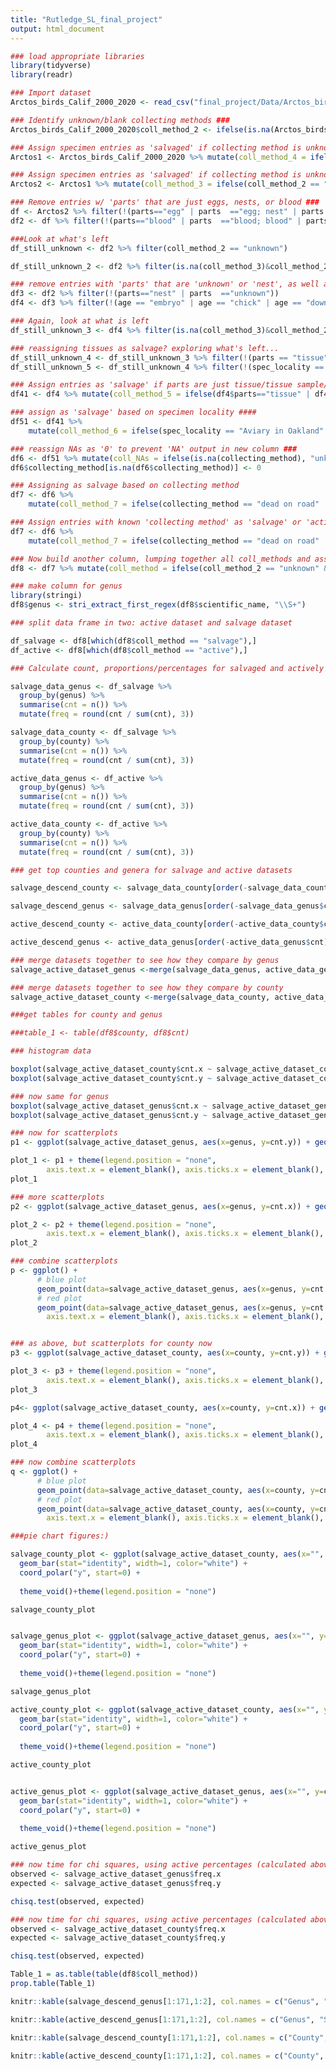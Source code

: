 ---
title: "Rutledge_SL_final_project"
output: html_document
---

```{r}
### load appropriate libraries
library(tidyverse)
library(readr)
```

```{r}
### Import dataset
Arctos_birds_Calif_2000_2020 <- read_csv("final_project/Data/Arctos_birds_Calif_2000_2020.csv")
```



```{r}
### Identify unknown/blank collecting methods ###
Arctos_birds_Calif_2000_2020$coll_method_2 <- ifelse(is.na(Arctos_birds_Calif_2000_2020$collecting_method), "unknown","known")
```


```{r}

### Assign specimen entries as 'salvaged' if collecting method is unknown and specimen locality is an address ###
Arctos1 <- Arctos_birds_Calif_2000_2020 %>% mutate(coll_method_4 = ifelse(coll_method_2 == "unknown" & grepl("^[0-9]+", spec_locality, ignore.case = T) & !grepl(" mi | km | block | m | yds ", spec_locality, ignore.case = T), "salvage", "unknown"))

### Assign specimen entries as 'salvaged' if collecting method is unknown and parts is just a 'skull' and/or specimen locality is a highway###
Arctos2 <- Arctos1 %>% mutate(coll_method_3 = ifelse(coll_method_2 == "unknown" & is.na(collectors), "salvage", ifelse(coll_method_2 == "unknown" & parts %in% c(grep("^skull\\w*", parts, value=T)), "salvage", ifelse(coll_method_2 == "unknown" & spec_locality %in% c(grep("highway|hwy", spec_locality, ignore.case = T, value = T)),"salvage", ifelse(coll_method_4 == "salvage", "salvage", "unknown")))))
```

```{r}
### Remove entries w/ 'parts' that are just eggs, nests, or blood ###
df <- Arctos2 %>% filter(!(parts=="egg" | parts  =="egg; nest" | parts == "nest; egg" | parts == "media; egg"))
df2 <- df %>% filter(!(parts=="blood" | parts  =="blood; blood" | parts == "blood; blood; blood" | parts == "blood; blood; blood; blood"))
```
```{r}
###Look at what's left
df_still_unknown <- df2 %>% filter(coll_method_2 == "unknown")
```

```{r}
df_still_unknown_2 <- df2 %>% filter(is.na(coll_method_3)&coll_method_2 == "unknown")
```


```{r}
### remove entries with 'parts' that are 'unknown' or 'nest', as well as 'age' 'embryo' or 'chick'
df3 <- df2 %>% filter(!(parts=="nest" | parts  =="unknown"))
df4 <- df3 %>% filter(!(age == "embryo" | age == "chick" | age == "downy chick" | age == "downy chick, completely covered in fuzz, eyes still closed" | age == "naked chick, eyes closed" | age == "downy chick, fuzz on body, eyes not open" | age == "downy chick, pre-fledge" | age == "downy fledgling" | age == "not yet fully fledged, still downy" | age == "skull unossified, downy (only slightly fuzzy on head & backside of the body" | age == "skull unossified, naked & downy (some fuzz on head and backside, eyes still closed)" | age == "skull unossified, transitioning from naked to downy, eyes closed" | age == "skull unossified, downy, eyes closed" | age == "skull unossified, between naked and downy (some fuzz on head and backside, eyes still closed)")) 
```

```{r}
### Again, look at what is left
df_still_unknown_3 <- df4 %>% filter(is.na(coll_method_3)&coll_method_2 == "unknown")

### reassigning tissues as salvage? exploring what's left...
df_still_unknown_4 <- df_still_unknown_3 %>% filter(!(parts == "tissue" | parts == "tissue; tissue sample" | parts == "wing; tissue"))
df_still_unknown_5 <- df_still_unknown_4 %>% filter(!(spec_locality == "Aviary in Oakland" | spec_locality == "aviary of Monica J. Albe, Oakland" | spec_locality == "San Diego Zoo" | spec_locality == "CAPTIVE, San Diego Zoo [probably]" | spec_locality == "CAPTIVE, San Diego Zoo" | spec_locality == "San Francisco Zoo, San Francisco" | spec_locality == "Zoological Society of San Diego" | spec_locality == "Zoological Society of San Diego, CAPTIVE" | spec_locality == "CAPTIVE Zoological Societ of San Diego" | spec_locality == "CAPTIVE Zoological Society of San Diego" | spec_locality == " San Diego: Sea World CAPTIVE" | spec_locality == "Amador High School, 1155 Santa Rita Rd., Pleasanton" | spec_locality == "Pittsburg High School, Pittsburg" | spec_locality == "no specific locality recorded" | spec_locality == "unknown" | spec_locality == "Life Sciences Building courtyard, University of California campus, Berkeley" | spec_locality == "Natural Resources Building, Mineral" | spec_locality == "Outside Earth and Marine Sciences Building, University of California, Santa Cruz" | spec_locality == "near south door of Valley Life Sciences Building, University of California campus, Berkeley" | spec_locality == "near Protein Design Labs (34801 Campus Drive), near Dumbarton Bridge, Fremont" | spec_locality == "W side of Dwinelle Hall, Univ. Calif. campus, Berkeley" | spec_locality == "in vicinity of breezeway between Birge and LeConte Halls, University of California campus, Berkeley" | spec_locality == "Stadium Rim Way between Centennial Rd. and Galey Rd., University of California campus, Berkeley" | spec_locality == "University of California campus, Berkeley" | spec_locality == "University of California Riverside campus, Riverside" | spec_locality == "north side of Hildebrand Hall, University of California campus, Berkeley" | spec_locality == "east side of Lewis Hall, University of California Berkeley campus" |spec_locality == "Unit 2 Dormitory, between Channing and Haste Streets, Berkeley" | spec_locality == "Strawberry Creek Lodge (1320 Addison Street), Berkeley" | spec_locality == "Davis" | spec_locality == "University of California Botanical Garden, Strawberry Canyon, Berkeley" | spec_locality == "Berkeley" | spec_locality == "Life Sciences Addition, University of California, Berkeley" | spec_locality == "Donner Lab, University of California, Berkeley" | spec_locality == "California Hall, University of California, Berkeley" | spec_locality == "Women's Faculty Club, University of California, Berkeley" | spec_locality == "Linsdale Library, Hastings Natural History Reservation" | spec_locality == "San Rafael, 24 Madrona Street" | spec_locality == "San Diego: Sea World CAPTIVE" | spec_locality == "Edwards AFB" | spec_locality == "classroom at Hastings Natural History Reservation" | spec_locality == "labs at Hastings Natural History Reservation, Carmel Valley" | spec_locality == "Lawrence Livermore National Lab" | spec_locality == "outside the Davis Lab, Hastings Natural History Reservation, Carmel Valley" | spec_locality == "Sacramento" | spec_locality == "El Cerrito" | spec_locality == "Ojai" | spec_locality == "Livermore" | spec_locality == "Inverness" | spec_locality == "Bolinas" | spec_locality == "Oakland" | spec_locality == "Pittsburg" | spec_locality == "Pleasant Valley" | spec_locality == "Bethel Island" | spec_locality == "Woodacre" | spec_locality == "Jamesburg" | spec_locality == "Nicasio" | spec_locality == "La Casa de Maria, 801 Ladera Lane, Santa Barbara" | spec_locality == "Anaheim" | spec_locality == "Pt. Mugu Naval Base, Air National Guard hanger" | spec_locality == "Carmel Valley" | spec_locality == "Hopland Research and Extension Center bunkhouse" | spec_locality == "Wildlife Gallery, Bolinas" | spec_locality == "Alameda Naval Station, Alameda" | spec_locality == "Mills College, Oakland"))
```


```{r}

### Assign entries as 'salvage' if parts are just tissue/tissue sample/wing
df41 <- df4 %>% mutate(coll_method_5 = ifelse(df4$parts=="tissue" | df4$parts == "tissue; tissue sample" | df4$parts == "wing; tissue", "salvage", "unknown"))
```


```{r}
### assign as 'salvage' based on specimen locality ####
df51 <- df41 %>% 
    mutate(coll_method_6 = ifelse(spec_locality == "Aviary in Oakland" | spec_locality == "aviary of Monica J. Albe, Oakland" | spec_locality == "San Diego Zoo" | spec_locality == "CAPTIVE, San Diego Zoo [probably]" | spec_locality == "CAPTIVE, San Diego Zoo" | spec_locality == "San Francisco Zoo, San Francisco" | spec_locality == "Zoological Society of San Diego" | spec_locality == "Zoological Society of San Diego, CAPTIVE" | spec_locality == "CAPTIVE Zoological Societ of San Diego" | spec_locality == "CAPTIVE Zoological Society of San Diego" | spec_locality == " San Diego: Sea World CAPTIVE" | spec_locality == "Amador High School, 1155 Santa Rita Rd., Pleasanton" | spec_locality == "Pittsburg High School, Pittsburg" | spec_locality == "no specific locality recorded" | spec_locality == "unknown" | spec_locality == "Life Sciences Building courtyard, University of California campus, Berkeley" | spec_locality == "Natural Resources Building, Mineral" | spec_locality == "Outside Earth and Marine Sciences Building, University of California, Santa Cruz" | spec_locality == "near south door of Valley Life Sciences Building, University of California campus, Berkeley" | spec_locality == "near Protein Design Labs (34801 Campus Drive), near Dumbarton Bridge, Fremont" | spec_locality == "W side of Dwinelle Hall, Univ. Calif. campus, Berkeley" | spec_locality == "in vicinity of breezeway between Birge and LeConte Halls, University of California campus, Berkeley" | spec_locality == "Stadium Rim Way between Centennial Rd. and Galey Rd., University of California campus, Berkeley" | spec_locality == "University of California campus, Berkeley" | spec_locality == "University of California Riverside campus, Riverside" | spec_locality == "north side of Hildebrand Hall, University of California campus, Berkeley" | spec_locality == "east side of Lewis Hall, University of California Berkeley campus" |spec_locality == "Unit 2 Dormitory, between Channing and Haste Streets, Berkeley" | spec_locality == "Strawberry Creek Lodge (1320 Addison Street), Berkeley" | spec_locality == "Davis" | spec_locality == "University of California Botanical Garden, Strawberry Canyon, Berkeley" | spec_locality == "Berkeley" | spec_locality == "Life Sciences Addition, University of California, Berkeley" | spec_locality == "Donner Lab, University of California, Berkeley" | spec_locality == "California Hall, University of California, Berkeley" | spec_locality == "Women's Faculty Club, University of California, Berkeley" | spec_locality == "Linsdale Library, Hastings Natural History Reservation" | spec_locality == "San Rafael, 24 Madrona Street" | spec_locality == "San Diego: Sea World CAPTIVE" | spec_locality == "Edwards AFB" | spec_locality == "classroom at Hastings Natural History Reservation" | spec_locality == "labs at Hastings Natural History Reservation, Carmel Valley" | spec_locality == "Lawrence Livermore National Lab" | spec_locality == "outside the Davis Lab, Hastings Natural History Reservation, Carmel Valley" | spec_locality == "Sacramento" | spec_locality == "El Cerrito" | spec_locality == "Ojai" | spec_locality == "Livermore" | spec_locality == "Inverness" | spec_locality == "Bolinas" | spec_locality == "Oakland" | spec_locality == "Pittsburg" | spec_locality == "Pleasant Valley" | spec_locality == "Bethel Island" | spec_locality == "Woodacre" | spec_locality == "Jamesburg" | spec_locality == "Nicasio" | spec_locality == "La Casa de Maria, 801 Ladera Lane, Santa Barbara" | spec_locality == "Anaheim" | spec_locality == "Pt. Mugu Naval Base, Air National Guard hanger" | spec_locality == "Carmel Valley" | spec_locality == "Hopland Research and Extension Center bunkhouse" | spec_locality == "Wildlife Gallery, Bolinas" | spec_locality == "Alameda Naval Station, Alameda" | spec_locality == "Mills College, Oakland", "salvage", "unknown"))
```

```{r}
### reassign NAs as '0' to prevent 'NA' output in new column ###
df6 <- df51 %>% mutate(coll_NAs = ifelse(is.na(collecting_method), "unknown", "known"))
df6$collecting_method[is.na(df6$collecting_method)] <- 0

### Assigning as salvage based on collecting method
df7 <- df6 %>% 
    mutate(coll_method_7 = ifelse(collecting_method == "dead on road" | collecting_method == "died on barbed wire fence" | collecting_method == "euthanized" | collecting_method == "euthanized while at Wetlands and Wildlife Care Center" | collecting_method == "euthanized while at WWCC" | collecting_method == "found injured and transferred to WWCC where euthanized" | collecting_method == "found injured, transferred to WWCC and euthanized" | collecting_method == "found injured, transferred to WWCC where euthanized" | collecting_method == "found injured, transferred to WWCC, 'wobbly, lies down often', and euthanized on 2019-08-11" | collecting_method == "gift" | collecting_method == "salavage" | collecting_method == "salbage" | collecting_method == "salvage (caught in Tomahawk trap)" | collecting_method == "salvage" | collecting_method == "salvage (mammal trap)" | collecting_method == "salvaged" | collecting_method == "salvage-hit by vehicle", "salvage", "unknown"))

### Assign entries with known 'collecting method' as 'salvage' or 'active'
df7 <- df6 %>% 
    mutate(coll_method_7 = ifelse(collecting_method == "dead on road" | collecting_method == "died on barbed wire fence" | collecting_method == "euthanized" | collecting_method == "euthanized while at Wetlands and Wildlife Care Center" | collecting_method == "euthanized while at WWCC" | collecting_method == "found injured and transferred to WWCC where euthanized" | collecting_method == "found injured, transferred to WWCC and euthanized" | collecting_method == "found injured, transferred to WWCC where euthanized" | collecting_method == "found injured, transferred to WWCC, 'wobbly, lies down often', and euthanized on 2019-08-11" | collecting_method == "gift" | collecting_method == "salavage" | collecting_method == "salbage" | collecting_method == "salvage (caught in Tomahawk trap)" | collecting_method == "salvage" | collecting_method == "salvage (mammal trap)" | collecting_method == "salvaged" | collecting_method == "salvage-hit by vehicle", "salvage", ifelse(collecting_method == "feeder trap" | collecting_method == "feeder trap and observational" | collecting_method == "funnel trap" | collecting_method == "mistnet" | collecting_method == "mistnet and observational" | collecting_method == "netted" | collecting_method == "rat trap" | collecting_method == "shot" | collecting_method == "shotgun" | collecting_method == "trap" | collecting_method == "trapped with bow net", "active","unknown")))

### Now build another column, lumping together all coll_methods and assigning as active or salvage
df8 <- df7 %>% mutate(coll_method = ifelse(coll_method_2 == "unknown" & coll_method_3 == "salvage", "salvage", ifelse(coll_method_2 == "unknown" & coll_method_4 == "salvage", "salvage", ifelse(coll_method_2 == "unknown" & coll_method_5 == "salvage","salvage", ifelse(coll_method_2 == "unknown" & coll_method_6 == "salvage", "salvage", ifelse(coll_method_7 == "salvage", "salvage", ifelse(coll_method_7 == "active", "active", "active")))))))


```


```{r}
### make column for genus
library(stringi)
df8$genus <- stri_extract_first_regex(df8$scientific_name, "\\S+")
```


```{r}
### split data frame in two: active dataset and salvage dataset

df_salvage <- df8[which(df8$coll_method == "salvage"),]
df_active <- df8[which(df8$coll_method == "active"),]
```


```{r}
### Calculate count, proportions/percentages for salvaged and actively collected specimens for county and genera ###

salvage_data_genus <- df_salvage %>%
  group_by(genus) %>%
  summarise(cnt = n()) %>%
  mutate(freq = round(cnt / sum(cnt), 3))

salvage_data_county <- df_salvage %>%
  group_by(county) %>%
  summarise(cnt = n()) %>%
  mutate(freq = round(cnt / sum(cnt), 3))

active_data_genus <- df_active %>%
  group_by(genus) %>%
  summarise(cnt = n()) %>%
  mutate(freq = round(cnt / sum(cnt), 3))

active_data_county <- df_active %>%
  group_by(county) %>%
  summarise(cnt = n()) %>%
  mutate(freq = round(cnt / sum(cnt), 3))

```

```{r}
### get top counties and genera for salvage and active datasets

salvage_descend_county <- salvage_data_county[order(-salvage_data_county$cnt),]

salvage_descend_genus <- salvage_data_genus[order(-salvage_data_genus$cnt),]

active_descend_county <- active_data_county[order(-active_data_county$cnt),]

active_descend_genus <- active_data_genus[order(-active_data_genus$cnt),]
```


```{r}
### merge datasets together to see how they compare by genus
salvage_active_dataset_genus <-merge(salvage_data_genus, active_data_genus, by.x = "genus", by.y = "genus", all.x = TRUE)

```

```{r}
### merge datasets together to see how they compare by county
salvage_active_dataset_county <-merge(salvage_data_county, active_data_county, by.x = "county", by.y = "county", all.x = TRUE)

```

```{r}
###get tables for county and genus

###table_1 <- table(df8$county, df8$cnt)
```


```{r}
### histogram data

boxplot(salvage_active_dataset_county$cnt.x ~ salvage_active_dataset_county$county)
boxplot(salvage_active_dataset_county$cnt.y ~ salvage_active_dataset_county$county)
```

```{r}
### now same for genus
boxplot(salvage_active_dataset_genus$cnt.x ~ salvage_active_dataset_genus$genus)
boxplot(salvage_active_dataset_genus$cnt.y ~ salvage_active_dataset_genus$genus)
```


```{r}
### now for scatterplots
p1 <- ggplot(salvage_active_dataset_genus, aes(x=genus, y=cnt.y)) + geom_point(color = "grey33", fill = "darkturquoise", shape = 21, alpha = 0.5, size = 2, stroke = 2)

plot_1 <- p1 + theme(legend.position = "none",
        axis.text.x = element_blank(), axis.ticks.x = element_blank(), panel.grid = element_blank()) + labs(x = "Genus", y = "Number of Specimens")
plot_1
```


```{r}
### more scatterplots
p2 <- ggplot(salvage_active_dataset_genus, aes(x=genus, y=cnt.x)) + geom_point(color = "grey33", fill = "darkturquoise", shape = 21, alpha = 0.5, size = 2, stroke = 2)

plot_2 <- p2 + theme(legend.position = "none",
        axis.text.x = element_blank(), axis.ticks.x = element_blank(), panel.grid = element_blank()) + labs(x = "Genus", y = "Number of Specimens")
plot_2
```


```{r}
### combine scatterplots
p <- ggplot() +
      # blue plot
      geom_point(data=salvage_active_dataset_genus, aes(x=genus, y=cnt.x),color = "grey33", fill = "darkturquoise", shape = 21, alpha = 0.5, size = 2, stroke = 2) +
      # red plot
      geom_point(data=salvage_active_dataset_genus, aes(x=genus, y=cnt.y), color = "grey33", fill ="red",shape = 21, alpha = 0.5, size = 2, stroke = 2 )+ theme(legend.position = "none",
        axis.text.x = element_blank(), axis.ticks.x = element_blank(), panel.grid = element_blank()) + labs(x = "Genus", y = "Number of Specimens")



```


```{r}
### as above, but scatterplots for county now
p3 <- ggplot(salvage_active_dataset_county, aes(x=county, y=cnt.y)) + geom_point(color = "grey33", fill = "darkturquoise", shape = 21, alpha = 0.5, size = 2, stroke = 2)

plot_3 <- p3 + theme(legend.position = "none",
        axis.text.x = element_blank(), axis.ticks.x = element_blank(), panel.grid = element_blank()) + labs(x = "County", y = "Number of Specimens")
plot_3

p4<- ggplot(salvage_active_dataset_county, aes(x=county, y=cnt.x)) + geom_point(color = "grey33", fill = "darkturquoise", shape = 21, alpha = 0.5, size = 2, stroke = 2)

plot_4 <- p4 + theme(legend.position = "none",
        axis.text.x = element_blank(), axis.ticks.x = element_blank(), panel.grid = element_blank()) + labs(x = "County", y = "Number of Specimens")
plot_4
```

```{r}
### now combine scatterplots
q <- ggplot() +
      # blue plot
      geom_point(data=salvage_active_dataset_county, aes(x=county, y=cnt.x),color = "grey33", fill = "darkturquoise", shape = 21, alpha = 0.5, size = 2, stroke = 2) +
      # red plot
      geom_point(data=salvage_active_dataset_county, aes(x=county, y=cnt.y), color = "grey33", fill ="red",shape = 21, alpha = 0.5, size = 2, stroke = 2 )+ theme(legend.position = "none",
        axis.text.x = element_blank(), axis.ticks.x = element_blank(), panel.grid = element_blank()) + labs(x = "County", y = "Number of Specimens")

```


```{r}
###pie chart figures:)

salvage_county_plot <- ggplot(salvage_active_dataset_county, aes(x="", y=cnt.x, fill=county)) +
  geom_bar(stat="identity", width=1, color="white") +
  coord_polar("y", start=0) +
  
  theme_void()+theme(legend.position = "none")

salvage_county_plot


salvage_genus_plot <- ggplot(salvage_active_dataset_genus, aes(x="", y=cnt.x, fill=genus)) +
  geom_bar(stat="identity", width=1, color="white") +
  coord_polar("y", start=0) +
  
  theme_void()+theme(legend.position = "none")

salvage_genus_plot

active_county_plot <- ggplot(salvage_active_dataset_county, aes(x="", y=cnt.y, fill=county)) +
  geom_bar(stat="identity", width=1, color="white") +
  coord_polar("y", start=0) +
  
  theme_void()+theme(legend.position = "none")

active_county_plot


active_genus_plot <- ggplot(salvage_active_dataset_genus, aes(x="", y=cnt.y, fill=genus)) +
  geom_bar(stat="identity", width=1, color="white") +
  coord_polar("y", start=0) +
  
  theme_void()+theme(legend.position = "none")

active_genus_plot
```


```{r}
### now time for chi squares, using active percentages (calculated above) as expected values, for genus
observed <- salvage_active_dataset_genus$freq.x
expected <- salvage_active_dataset_genus$freq.y

chisq.test(observed, expected)
```

```{r}
### now time for chi squares, using active percentages (calculated above) as expected values, for county
observed <- salvage_active_dataset_county$freq.x
expected <- salvage_active_dataset_county$freq.y

chisq.test(observed, expected)
```


```{r}
Table_1 = as.table(table(df8$coll_method))
prop.table(Table_1)
```



```{r}
knitr::kable(salvage_descend_genus[1:171,1:2], col.names = c("Genus", "Specimen Count"), caption = "Table 1.1: The total number of salvaged specimens representing each genera", format="markdown")

knitr::kable(active_descend_genus[1:171,1:2], col.names = c("Genus", "Specimen Count"), caption = "Table 1.2: The total number of actively collected specimens representing each genera", format="markdown")

knitr::kable(salvage_descend_county[1:171,1:2], col.names = c("County", "Specimen Count"), caption = "Table 2.1: The total number of salvaged specimens representing each county", format="markdown")

knitr::kable(active_descend_county[1:171,1:2], col.names = c("County", "Specimen Count"), caption = "Table 2.2: The total number of actively collected specimens representing each county", format="markdown")

```




